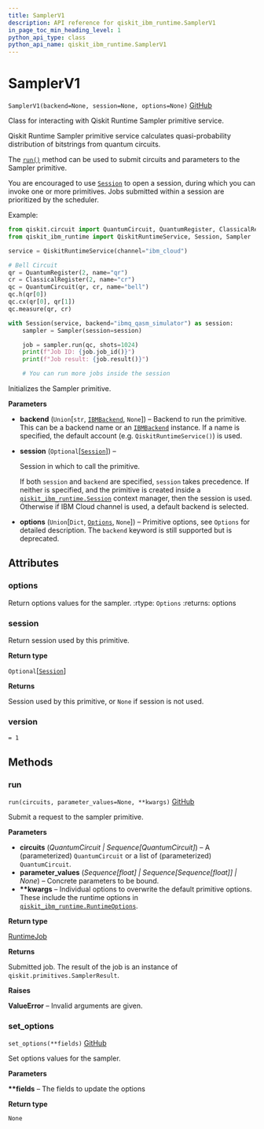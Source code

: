 ```yaml
---
title: SamplerV1
description: API reference for qiskit_ibm_runtime.SamplerV1
in_page_toc_min_heading_level: 1
python_api_type: class
python_api_name: qiskit_ibm_runtime.SamplerV1
---
```


# SamplerV1

<span id="qiskit_ibm_runtime.SamplerV1" />

`SamplerV1(backend=None, session=None, options=None)` [GitHub](https://github.com/Qiskit/qiskit-ibm-runtime/tree/main/qiskit_ibm_runtime/sampler.py#L139-L291 "view source code")

Class for interacting with Qiskit Runtime Sampler primitive service.

Qiskit Runtime Sampler primitive service calculates quasi-probability distribution of bitstrings from quantum circuits.

The [`run()`](#qiskit_ibm_runtime.SamplerV1.run "qiskit_ibm_runtime.SamplerV1.run") method can be used to submit circuits and parameters to the Sampler primitive.

You are encouraged to use [`Session`](qiskit_ibm_runtime.Session "qiskit_ibm_runtime.Session") to open a session, during which you can invoke one or more primitives. Jobs submitted within a session are prioritized by the scheduler.

Example:

```python
from qiskit.circuit import QuantumCircuit, QuantumRegister, ClassicalRegister
from qiskit_ibm_runtime import QiskitRuntimeService, Session, Sampler

service = QiskitRuntimeService(channel="ibm_cloud")

# Bell Circuit
qr = QuantumRegister(2, name="qr")
cr = ClassicalRegister(2, name="cr")
qc = QuantumCircuit(qr, cr, name="bell")
qc.h(qr[0])
qc.cx(qr[0], qr[1])
qc.measure(qr, cr)

with Session(service, backend="ibmq_qasm_simulator") as session:
    sampler = Sampler(session=session)

    job = sampler.run(qc, shots=1024)
    print(f"Job ID: {job.job_id()}")
    print(f"Job result: {job.result()}")

    # You can run more jobs inside the session
```

Initializes the Sampler primitive.

**Parameters**

*   **backend** (`Union`\[`str`, [`IBMBackend`](qiskit_ibm_runtime.IBMBackend "qiskit_ibm_runtime.ibm_backend.IBMBackend"), `None`]) – Backend to run the primitive. This can be a backend name or an [`IBMBackend`](qiskit_ibm_runtime.IBMBackend "qiskit_ibm_runtime.IBMBackend") instance. If a name is specified, the default account (e.g. `QiskitRuntimeService()`) is used.

*   **session** (`Optional`\[[`Session`](qiskit_ibm_runtime.Session "qiskit_ibm_runtime.session.Session")]) –

    Session in which to call the primitive.

    If both `session` and `backend` are specified, `session` takes precedence. If neither is specified, and the primitive is created inside a [`qiskit_ibm_runtime.Session`](qiskit_ibm_runtime.Session "qiskit_ibm_runtime.Session") context manager, then the session is used. Otherwise if IBM Cloud channel is used, a default backend is selected.

*   **options** (`Union`\[`Dict`, [`Options`](qiskit_ibm_runtime.options.Options "qiskit_ibm_runtime.options.options.Options"), `None`]) – Primitive options, see `Options` for detailed description. The `backend` keyword is still supported but is deprecated.

## Attributes

<span id="qiskit_ibm_runtime.SamplerV1.options" />

### options

Return options values for the sampler. :rtype: `Options` :returns: options

<span id="qiskit_ibm_runtime.SamplerV1.session" />

### session

Return session used by this primitive.

**Return type**

`Optional`\[[`Session`](qiskit_ibm_runtime.Session "qiskit_ibm_runtime.session.Session")]

**Returns**

Session used by this primitive, or `None` if session is not used.

<span id="qiskit_ibm_runtime.SamplerV1.version" />

### version

`= 1`

## Methods

### run

<span id="qiskit_ibm_runtime.SamplerV1.run" />

`run(circuits, parameter_values=None, **kwargs)` [GitHub](https://github.com/Qiskit/qiskit-ibm-runtime/tree/main/qiskit_ibm_runtime/sampler.py#L211-L239 "view source code")

Submit a request to the sampler primitive.

**Parameters**

*   **circuits** (*QuantumCircuit | Sequence\[QuantumCircuit]*) – A (parameterized) `QuantumCircuit` or a list of (parameterized) `QuantumCircuit`.
*   **parameter\_values** (*Sequence\[float] | Sequence\[Sequence\[float]] | None*) – Concrete parameters to be bound.
*   **\*\*kwargs** – Individual options to overwrite the default primitive options. These include the runtime options in [`qiskit_ibm_runtime.RuntimeOptions`](qiskit_ibm_runtime.RuntimeOptions "qiskit_ibm_runtime.RuntimeOptions").

**Return type**

[RuntimeJob](qiskit_ibm_runtime.RuntimeJob "qiskit_ibm_runtime.RuntimeJob")

**Returns**

Submitted job. The result of the job is an instance of `qiskit.primitives.SamplerResult`.

**Raises**

**ValueError** – Invalid arguments are given.

### set\_options

<span id="qiskit_ibm_runtime.SamplerV1.set_options" />

`set_options(**fields)` [GitHub](https://github.com/Qiskit/qiskit-ibm-runtime/tree/main/qiskit_ibm_runtime/base_primitive.py#L428-L436 "view source code")

Set options values for the sampler.

**Parameters**

**\*\*fields** – The fields to update the options

**Return type**

`None`

